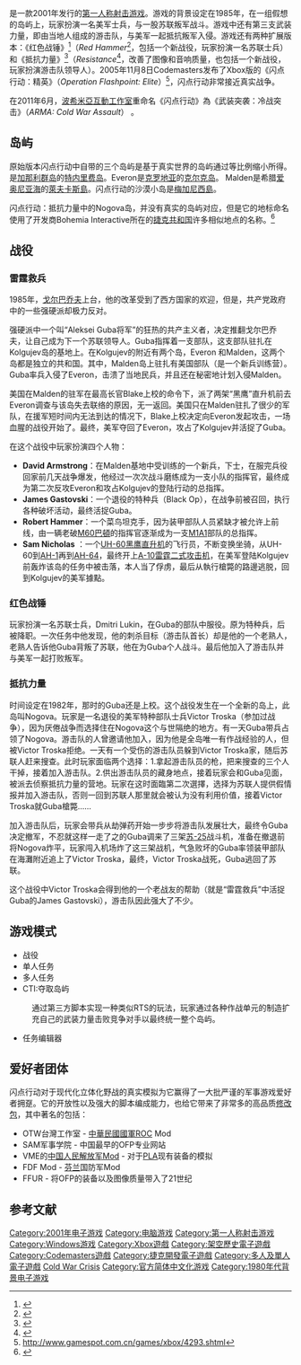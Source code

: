 {{noteTA
| G1=Games
| 1=zh-cn:闪点行动; zh-tw:閃擊點行動;
| 2=zh-cn:雷霆救兵; zh-tw:冷戰危機;
| 3=zh-cn:红色战锤; zh-tw:紅軍之怒;
| 4=zh-cn:抵抗力量; zh-tw:絕地任務;
}}
{{Infobox VG
| title = 闪点行动：雷霆救兵
| image = File: Operation Flashpoint Cold War Crisis.jpg
| caption = 《闪点行动：雷霆救兵》的封面
| official  = {{vgr|CN|闪点行动：雷霆救兵|nocc=yes}}
| english = Operation Flashpoint: Cold War Crisis
| developer = [[波希米亞互動工作室|波希米亞互動工作室]]
| publisher = {{vgrelease|NA|[[Codemasters|Codemasters]]|CN|[[天人互动|天人互动]]|TW|[[松岗科技|松岗科技]]}}
| distributor =
| license =
| series = [[闪点行动系列|闪点行动系列]]
| engine = [[Real_Virtuality|Real Virtuality]]
| released = {{vgrelease|NA|2001年8月30日|EU|2001年6月22日|CN|2001年12月8日}}
| genre = [[战术射击游戏|战术射击]]
| modes = [[单人电子游戏|单人]]、[[多人电子游戏|多人]]
| platforms = {{spml|[[Microsoft_Windows|Microsoft Windows]]|[[Xbox|Xbox]]}}
| composer = David Lagettie
}}

{{vgname|闪点行动：雷霆救兵|en=Operation Flashpoint: Cold War Crisis|cn=闪点行动：雷霆救兵|tw=閃擊點行動：冷戰危機}}是一款2001年发行的[[第一人称射击游戏|第一人称射击游戏]]。游戏的背景设定在1985年，在一组假想的岛屿上，玩家扮演一名美军士兵，与一股苏联叛军战斗。游戏中还有第三支武装力量，即由当地人组成的游击队，与美军一起抵抗叛军入侵。游戏还有两种扩展版本：《红色战锤》<ref>{{Cite web |url=http://acg.gamer.com.tw/acgDetail.php?s=27951 |title=存档副本 |access-date=2009-06-06 |archive-date=2016-03-04 |archive-url=https://web.archive.org/web/20160304084331/http://acg.gamer.com.tw/acgDetail.php?s=27951 |dead-url=no }}</ref>（''Red Hammer''<ref>{{Cite web |url=http://www.gamespot.com/pc/action/operationflashpointredhammer/index.html |title=存档副本 |access-date=2009-06-06 |archive-date=2011-10-28 |archive-url=https://web.archive.org/web/20111028042112/http://www.gamespot.com/pc/action/operationflashpointredhammer/index.html |dead-url=no }}</ref>，包括一个新战役，玩家扮演一名苏联士兵）和《抵抗力量》<ref>{{Cite web |url=http://acg.gamer.com.tw/acgDetail.php?s=27954 |title=存档副本 |access-date=2009-06-06 |archive-date=2016-03-04 |archive-url=https://web.archive.org/web/20160304113136/http://acg.gamer.com.tw/acgDetail.php?s=27954 |dead-url=no }}</ref>（''Resistance''<ref>{{Cite web |url=http://www.gamespot.com/pc/action/operationflashpointresistance/index.html |title=存档副本 |access-date=2009-06-06 |archive-date=2011-09-11 |archive-url=https://web.archive.org/web/20110911121911/http://www.gamespot.com/pc/action/operationflashpointresistance/index.html |dead-url=no }}</ref>，改善了图像和音响质量，也包括一个新战役，玩家扮演游击队领导人）。2005年11月8日Codemasters发布了Xbox版的《闪点行动：精英》（''Operation Flashpoint: Elite''）<ref>http://www.gamespot.com.cn/games/xbox/4293.shtml{{dead link|date=2018年5月 |bot=InternetArchiveBot |fix-attempted=yes }}</ref>，闪点行动非常接近真实战争。

在2011年6月，[[波希米亞互動工作室|波希米亞互動工作室]]重命名《闪点行动》為《武装突袭：冷战突击》（''ARMA: Cold War Assault''） 。

== 岛屿 ==

原始版本闪点行动中自带的三个岛屿是基于真实世界的岛屿通过等比例缩小所得。{{lang|en|Kolgujev}}是[[加那利群岛|加那利群岛]]的[[特内里费岛|特内里费岛]]。Everon是[[克罗地亚|克罗地亚]]的[[克尔克岛|克尔克岛]]。 Malden是希腊[[爱奥尼亚海|爱奥尼亚海]]的[[萊夫卡斯島|萊夫卡斯島]]。闪点行动的沙漠小岛是[[梅加尼西島|梅加尼西島]]。

闪点行动：抵抗力量中的Nogova岛，并没有真实的岛屿对应，但是它的地标命名使用了开发商Bohemia Interactive所在的[[捷克共和国|捷克共和国]]许多相似地点的名称。<ref>{{Cite web |url=http://ofp.gamepark.cz/index.php?special=articles%2Fres_localities.html |title=存档副本 |access-date=2017-07-25 |archive-url=https://web.archive.org/web/20170717081109/http://ofp.gamepark.cz/index.php?special=articles%2Fres_localities.html |archive-date=2017-07-17 |dead-url=yes }}</ref>

== 战役 ==
{{Unreferenced section|time=2015-01-06T00:36:31+00:00}}
=== 雷霆救兵 ===
{{in-universe|time=2014-10-04T11:06:43+00:00}}

1985年，[[戈尔巴乔夫|戈尔巴乔夫]]上台，他的改革受到了西方国家的欢迎，但是，共产党政府中的一些强硬派却极力反对。

强硬派中一个叫“Aleksei Guba将军”的狂热的共产主义者，决定推翻戈尔巴乔夫，让自己成为下一个苏联领导人。Guba指挥着一支部队，这支部队驻扎在Kolgujev岛的基地上。在Kolgujev的附近有两个岛，Everon 和Malden，这两个岛都是独立的共和国。其中，Malden岛上驻扎有美国部队（是一个新兵训练营）。Guba率兵入侵了Everon，击溃了当地民兵，并且还在秘密地计划入侵Malden。

美国在Malden的驻军在最高长官Blake上校的命令下，派了两架“黑鹰”直升机前去Everon调查与该岛失去联络的原因，无一返回。美国只在Malden驻扎了很少的军队，在援军短时间内无法到达的情况下，Blake上校决定向Everon发起攻击，一场血腥的战役开始了。最终，美军夺回了Everon，攻占了Kolgujev并活捉了Guba。

在这个战役中玩家扮演四个人物：

* '''David Armstrong'''：在Malden基地中受训练的一个新兵，下士，在服完兵役回家前几天战争爆发，他经过一次次战斗磨练成为一支小队的指挥官，最终成为第二次反攻Everon和攻占Kolgujev的登陆行动的总指挥。
* '''James Gastovski'''：一个退役的特种兵（Black Op），在战争前被召回，执行各种破坏活动，最终活捉Guba。
* '''Robert Hammer'''：一个菜鸟坦克手，因为装甲部队人员紧缺才被允许上前线，由一辆老破[[M60巴頓戰車|M60巴頓]]的指挥官逐渐成为一支[[M1艾布蘭主力戰車|M1A1]]部队的总指挥。
* '''Sam Nicholas''' ：一个[[UH-60黑鹰直升机|UH-60黑鹰]][[直升机|直升机]]的飞行员，不断变换坐骑，从UH-60到[[AH-1眼鏡蛇直升機|AH-1]]再到[[AH-64阿帕契直升機|AH-64]]，最终开上[[A-10雷霆二式攻擊機|A-10雷霆二式]][[攻击机|攻击机]]，在美军登陆Kolgujev前轰炸该岛的任务中被击落，本人当了俘虏，最后从執行槍斃的路邊逃脱，回到Kolgujev的美军據點。

=== 红色战锤 ===

玩家扮演一名苏联士兵，Dmitri Lukin，在Guba的部队中服役。原为特种兵，后被降职。一次任务中他发现，他的刺杀目标（游击队首长）却是他的一个老熟人，老熟人告诉他Guba背叛了苏联，他在为Guba个人战斗。最后他加入了游击队并与美军一起打败叛军。

=== 抵抗力量 ===

时间设定在1982年，那时的Guba还是上校。这个战役发生在一个全新的岛上，此岛叫Nogova。玩家是一名退役的美军特种部队士兵Victor Troska（参加过战争），因为厌倦战争而选择住在Nogova这个与世隔绝的地方。有一天Guba带兵占领了Nogova。游击队的人曾邀请他加入，因为他是全岛唯一有作战经验的人，但被Victor Troska拒绝。一天有一个受伤的游击队员躲到Victor Troska家，随后苏联人赶来搜查。此时玩家面临两个选择：1.拿起游击队员的枪，把来搜查的三个人干掉，接着加入游击队。2.供出游击队员的藏身地点，接着玩家会和Guba见面，被派去侦察抵抗力量的营地。玩家在这时面臨第二次選擇，选择为苏联人提供假情报并加入游击队，否则一回到苏联人那里就会被认为没有利用价值，接着Victor Troska就Guba槍斃……

加入游击队后，玩家会带兵从劫弹药开始一步步将游击队发展壮大，最终令Guba决定撤军，不忍就这样一走了之的Guba调来了三架[[苏-25|苏-25]]战斗机，准备在撤退前将Nogova炸平，玩家闯入机场炸了这三架战机，气急败坏的Guba率领装甲部队在海灘附近追上了Victor Troska，最终，Victor Troska战死，Guba逃回了苏联。

这个战役中Victor Troska会得到他的一个老战友的帮助（就是“雷霆救兵”中活捉Guba的James Gastovski），游击队因此强大了不少。

== 游戏模式 ==

* 战役
* 单人任务
* 多人任务
* CTI:夺取岛屿
: 通过第三方脚本实现一种类似RTS的玩法，玩家通过各种作战单元的制造扩充自己的武装力量击败竞争对手以最终统一整个岛屿。
* 任务编辑器

== 爱好者团体 ==
{{Unreferenced section|time=2015-01-06T00:39:18+00:00}}

闪点行动对于现代化立体化野战的真实模拟为它赢得了一大批严谨的军事游戏爱好者拥趸。它的开放性以及强大的脚本编成能力，也给它带来了非常多的高品质[[模組|修改包]]，其中著名的包括：

* OTW台灣工作室 - [[中華民國國軍|中華民國國軍]]ROC Mod
* SAM军事学院 - 中国最早的OFP专业网站
* VME的[[中国人民解放军|中国人民解放军]]Mod - 对于[[PLA|PLA]]现有装备的模拟
* FDF Mod - [[芬兰|芬兰]]国防军Mod
* FFUR - 将OFP的装备以及图像质量带入了21世纪

== 参考文献 ==

{{reflist|30em}}

{{闪点行动系列}}

{{DEFAULTSORT:Operation Flashpoint, Cold War Crisis}}
[[Category:2001年电子游戏|Category:2001年电子游戏]]
[[Category:电脑游戏|Category:电脑游戏]]
[[Category:第一人称射击游戏|Category:第一人称射击游戏]]
[[Category:Windows游戏|Category:Windows游戏]]
[[Category:Xbox遊戲|Category:Xbox遊戲]]
[[Category:架空歷史電子遊戲|Category:架空歷史電子遊戲]]
[[Category:Codemasters遊戲|Category:Codemasters遊戲]]
[[Category:捷克開發電子遊戲|Category:捷克開發電子遊戲]]
[[Category:多人及單人電子遊戲|Category:多人及單人電子遊戲]]
[[Category:闪点行动系列|Cold War Crisis]]
[[Category:官方简体中文化游戏|Category:官方简体中文化游戏]]
[[Category:1980年代背景电子游戏|Category:1980年代背景电子游戏]]